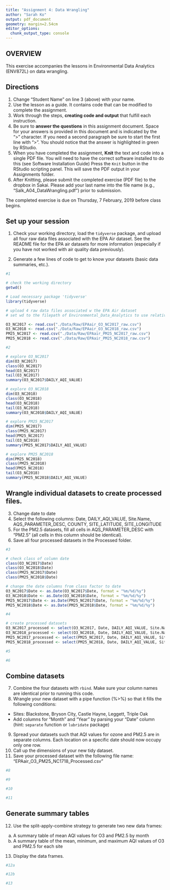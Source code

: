 ```yaml
---
title: "Assignment 4: Data Wrangling"
author: "Sarah Ko"
output: pdf_document
geometry: margin=2.54cm
editor_options: 
  chunk_output_type: console
---
```


## OVERVIEW

This exercise accompanies the lessons in Environmental Data Analytics (ENV872L) on data wrangling. 

## Directions
1. Change "Student Name" on line 3 (above) with your name.
2. Use the lesson as a guide. It contains code that can be modified to complete the assignment.
3. Work through the steps, **creating code and output** that fulfill each instruction.
4. Be sure to **answer the questions** in this assignment document.
Space for your answers is provided in this document and is indicated by the ">" character.
If you need a second paragraph be sure to start the first line with ">".
You should notice that the answer is highlighted in green by RStudio. 
6. When you have completed the assignment, **Knit** the text and code into a single PDF file.
You will need to have the correct software installed to do this (see Software Installation Guide)
Press the `Knit` button in the RStudio scripting panel.
This will save the PDF output in your Assignments folder.
8. After Knitting, please submit the completed exercise (PDF file) to the dropbox in Sakai. Please add your last name into the file name (e.g., "Salk_A04_DataWrangling.pdf") prior to submission.

The completed exercise is due on Thursday, 7 February, 2019 before class begins.

## Set up your session 
1. Check your working directory, load the `tidyverse` package, and upload all four raw data files associated with the EPA Air dataset. See the README file for the EPA air datasets for more information (especially if you have not worked with air quality data previously). 

2. Generate a few lines of code to get to know your datasets (basic data summaries, etc.).

```r
#1

# check the working directory
getwd()

# Load necessary package 'tidyverse'
library(tidyverse)

# upload 4 raw data files associated w the EPA Air dataset
# set wd to the filepath of Environmental_Data_Analytics to use relative filepath

O3_NC2017 <- read.csv("./Data/Raw/EPAair_O3_NC2017_raw.csv")
O3_NC2018 <- read.csv("./Data/Raw/EPAair_O3_NC2018_raw.csv")
PM25_NC2017 <- read.csv("./Data/Raw/EPAair_PM25_NC2017_raw.csv")
PM25_NC2018 <- read.csv("./Data/Raw/EPAair_PM25_NC2018_raw.csv")

#2

# explore O3_NC2017
dim(O3_NC2017)
class(O3_NC2017)
head(O3_NC2017)
tail(O3_NC2017)
summary(O3_NC2017$DAILY_AQI_VALUE)

# explore O3_NC2018
dim(O3_NC2018)
class(O3_NC2018)
head(O3_NC2018)
tail(O3_NC2018)
summary(O3_NC2018$DAILY_AQI_VALUE)

# explore PM25_NC2017
dim(PM25_NC2017)
class(PM25_NC2017)
head(PM25_NC2017)
tail(O3_NC2018)
summary(PM25_NC2017$DAILY_AQI_VALUE)

# explore PM25_NC2018
dim(PM25_NC2018)
class(PM25_NC2018)
head(PM25_NC2018)
tail(O3_NC2018)
summary(PM25_NC2018$DAILY_AQI_VALUE)

```

## Wrangle individual datasets to create processed files.
3. Change date to date
4. Select the following columns: Date, DAILY_AQI_VALUE, Site.Name, AQS_PARAMETER_DESC, COUNTY, SITE_LATITUDE, SITE_LONGITUDE
5. For the PM2.5 datasets, fill all cells in AQS_PARAMETER_DESC with "PM2.5" (all cells in this column should be identical).
6. Save all four processed datasets in the Processed folder.

```r
#3

# check class of column date
class(O3_NC2017$Date)
class(O3_NC2018$Date)
class(PM25_NC2017$Date)
class(PM25_NC2018$Date)

# change the date columns from class factor to date
O3_NC2017$Date <- as.Date(O3_NC2017$Date, format = "%m/%d/%y")
O3_NC2018$Date <- as.Date(O3_NC2018$Date, format = "%m/%d/%y")
PM25_NC2017$Date <- as.Date(PM25_NC2017$Date, format = "%m/%d/%y")
PM25_NC2018$Date <- as.Date(PM25_NC2018$Date, format = "%m/%d/%y")

#4

# create processed datasets
O3_NC2017_processed <- select(O3_NC2017, Date, DAILY_AQI_VALUE, Site.Name, AQS_PARAMETER_DESC, COUNTY, SITE_LATITUDE, SITE_LONGITUDE)
O3_NC2018_processed <- select(O3_NC2018, Date, DAILY_AQI_VALUE, Site.Name, AQS_PARAMETER_DESC, COUNTY, SITE_LATITUDE, SITE_LONGITUDE)
PM25_NC2017_processed <- select(PM25_NC2017, Date, DAILY_AQI_VALUE, Site.Name, AQS_PARAMETER_DESC, COUNTY, SITE_LATITUDE, SITE_LONGITUDE)
PM25_NC2018_processed <- select(PM25_NC2018, Date, DAILY_AQI_VALUE, Site.Name, AQS_PARAMETER_DESC, COUNTY, SITE_LATITUDE, SITE_LONGITUDE)

#5

#6

```


## Combine datasets
7. Combine the four datasets with `rbind`. Make sure your column names are identical prior to running this code. 
8. Wrangle your new dataset with a pipe function (%>%) so that it fills the following conditions: 

* Sites: Blackstone, Bryson City, Castle Hayne, Leggett, Triple Oak
* Add columns for "Month" and "Year" by parsing your "Date" column (hint: `separate` function or `lubridate` package)

9. Spread your datasets such that AQI values for ozone and PM2.5 are in separate columns. Each location on a specific date should now occupy only one row.
10. Call up the dimensions of your new tidy dataset.
11. Save your processed dataset with the following file name: "EPAair_O3_PM25_NC1718_Processed.csv"

```r
#8

#9

#10

#11

```


## Generate summary tables
12. Use the split-apply-combine strategy to generate two new data frames: 
a. A summary table of mean AQI values for O3 and PM2.5 by month
b. A summary table of the mean, minimum, and maximum AQI values of O3 and PM2.5 for each site
13. Display the data frames.

```r
#12a

#12b

#13

```

